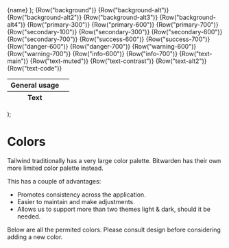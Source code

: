 
<Meta title="Documentation/Colors" />

  <tr class="tw-h-16">
    <td class="!tw-border-none">{name}</td>
    <td class={"tw-bg-" + name + " !tw-border-secondary-300"}></td>
  </tr>
);

  <table class={"border tw-table-auto !tw-text-main " + args.class}>
    <thead>
      <tr>
        <th>General usage</th>
        <th class="tw-w-20"></th>
      </tr>
    </thead>
    <tbody>
      {Row("background")}
      {Row("background-alt")}
      {Row("background-alt2")}
      {Row("background-alt3")}
      {Row("background-alt4")}
    </tbody>
    <tbody>
      {Row("primary-300")}
      {Row("primary-600")}
      {Row("primary-700")}
    </tbody>
    <tbody>
      {Row("secondary-100")}
      {Row("secondary-300")}
      {Row("secondary-600")}
      {Row("secondary-700")}
    </tbody>
    <tbody>
      {Row("success-600")}
      {Row("success-700")}
    </tbody>
    <tbody>
      {Row("danger-600")}
      {Row("danger-700")}
    </tbody>
    <tbody>
      {Row("warning-600")}
      {Row("warning-700")}
    </tbody>
    <tbody>
      {Row("info-600")}
      {Row("info-700")}
    </tbody>
    <thead>
      <tr>
        <th>Text</th>
        <th class="tw-w-20"></th>
      </tr>
    </thead>
    <tbody>
      {Row("text-main")}
      {Row("text-muted")}
      {Row("text-contrast")}
      {Row("text-alt2")}
      {Row("text-code")}
    </tbody>
  </table>
);

<style>
  {`
table {
  border-spacing: 0.5rem;
  border-collapse: separate !important;
}

tr {
  background: none !important;
  border: none !important;
}

td, th {
  color: inherit !important;
}

th {
  border: none !important;
}
  `}
</style>

# Colors

Tailwind traditionally has a very large color palette. Bitwarden has their own more limited color
palette instead.

This has a couple of advantages:

- Promotes consistency across the application.
- Easier to maintain and make adjustments.
- Allows us to support more than two themes light & dark, should it be needed.

Below are all the permited colors. Please consult design before considering adding a new color.

<div class="tw-flex tw-space-x-4">
  <Table />
  <Table class="theme_dark tw-bg-background" />
  <Table class="theme_nord tw-bg-background" />
  <Table class="theme_solarize tw-bg-background" />
</div>
